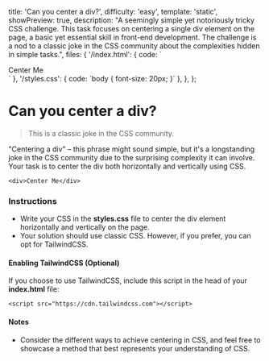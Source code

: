   title: 'Can you center a div?',
  difficulty: 'easy',
  template: 'static',
  showPreview: true,
  description: "A seemingly simple yet notoriously tricky CSS challenge. This task focuses on centering a single div element on the page, a basic yet essential skill in front-end development. The challenge is a nod to a classic joke in the CSS community about the complexities hidden in simple tasks.",
  files: {
    '/index.html': {
      code: `<!DOCTYPE html>
<html>

<head>
  <title>Parcel Sandbox</title>
  <meta charset="UTF-8" />
  <link rel="stylesheet" href="/styles.css" />
</head>

<body>
  <div>Center Me</div>
</body>

</html>`
},
    '/styles.css': {
      code: `body {
      font-size: 20px;
    }`
    },
  },
};

# Can you center a div?

> This is a classic joke in the CSS community.

"Centering a div" – this phrase might sound simple, but it's a longstanding joke in the CSS community due to the surprising complexity it can involve. Your task is to center the div both horizontally and vertically using CSS.

```
<div>Center Me</div>
```

### Instructions

- Write your CSS in the **styles.css** file to center the div element horizontally and vertically on the page.
- Your solution should use classic CSS. However, if you prefer, you can opt for TailwindCSS.

#### Enabling TailwindCSS (Optional)

If you choose to use TailwindCSS, include this script in the head of your **index.html** file:

```
<script src="https://cdn.tailwindcss.com"></script>
```

#### Notes

- Consider the different ways to achieve centering in CSS, and feel free to showcase a method that best represents your understanding of CSS.
